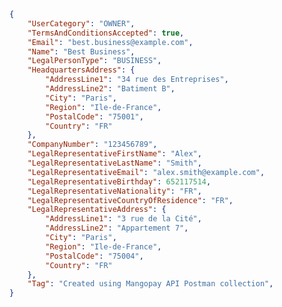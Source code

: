 ```json REST - Owner
{
    "UserCategory": "OWNER",
    "TermsAndConditionsAccepted": true,
    "Email": "best.business@example.com",
    "Name": "Best Business",
    "LegalPersonType": "BUSINESS",
    "HeadquartersAddress": {
        "AddressLine1": "34 rue des Entreprises",
        "AddressLine2": "Batiment B",
        "City": "Paris",
        "Region": "Ile-de-France",
        "PostalCode": "75001",
        "Country": "FR"
    },
    "CompanyNumber": "123456789",
    "LegalRepresentativeFirstName": "Alex",
    "LegalRepresentativeLastName": "Smith",
    "LegalRepresentativeEmail": "alex.smith@example.com",
    "LegalRepresentativeBirthday": 652117514,
    "LegalRepresentativeNationality": "FR",
    "LegalRepresentativeCountryOfResidence": "FR",
    "LegalRepresentativeAddress": {
        "AddressLine1": "3 rue de la Cité",
        "AddressLine2": "Appartement 7",
        "City": "Paris",
        "Region": "Ile-de-France",
        "PostalCode": "75004",
        "Country": "FR"
    },
    "Tag": "Created using Mangopay API Postman collection",
}
```